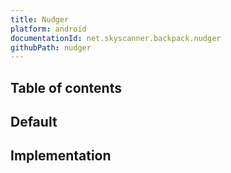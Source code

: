 ```yaml
---
title: Nudger
platform: android
documentationId: net.skyscanner.backpack.nudger
githubPath: nudger
---
```




## Table of contents

## Default

<AndroidComponentScreenshots
  lightMode={screenshotDefault}
  darkMode={screenshotDefaultDm}
  altText="Android nudger component" />

## Implementation

<Readme />
